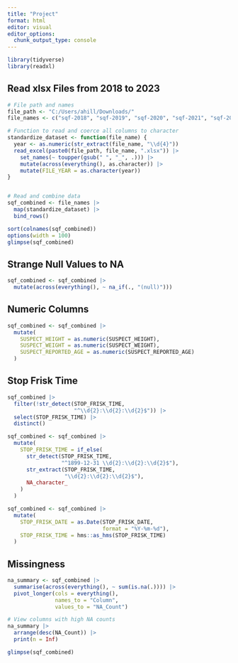 ```yaml
---
title: "Project"
format: html
editor: visual
editor_options: 
  chunk_output_type: console
---
```


```r
library(tidyverse)
library(readxl)
```

## Read xlsx Files from 2018 to 2023

```r
# File path and names
file_path <- "C:/Users/ahill/Downloads/"
file_names <- c("sqf-2018", "sqf-2019", "sqf-2020", "sqf-2021", "sqf-2022", "sqf-2023")

# Function to read and coerce all columns to character
standardize_dataset <- function(file_name) {
  year <- as.numeric(str_extract(file_name, "\\d{4}"))
  read_excel(paste0(file_path, file_name, ".xlsx")) |>
    set_names(~ toupper(gsub(" ", "_", .))) |> 
    mutate(across(everything(), as.character)) |> 
    mutate(FILE_YEAR = as.character(year))
}


# Read and combine data
sqf_combined <- file_names |>
  map(standardize_dataset) |>
  bind_rows()

sort(colnames(sqf_combined))
options(width = 100)
glimpse(sqf_combined)
```


## Strange Null Values to NA

```r
sqf_combined <- sqf_combined |>
  mutate(across(everything(), ~ na_if(., "(null)")))
```

## Numeric Columns

```r
sqf_combined <- sqf_combined |>
  mutate(
    SUSPECT_HEIGHT = as.numeric(SUSPECT_HEIGHT),
    SUSPECT_WEIGHT = as.numeric(SUSPECT_WEIGHT),
    SUSPECT_REPORTED_AGE = as.numeric(SUSPECT_REPORTED_AGE)
  )
```

## Stop Frisk Time

```r
sqf_combined |>
  filter(!str_detect(STOP_FRISK_TIME, 
                     "^\\d{2}:\\d{2}:\\d{2}$")) |>
  select(STOP_FRISK_TIME) |>
  distinct()

```

```r
sqf_combined <- sqf_combined |>
  mutate(
    STOP_FRISK_TIME = if_else(
      str_detect(STOP_FRISK_TIME, 
                 "^1899-12-31 \\d{2}:\\d{2}:\\d{2}$"),
      str_extract(STOP_FRISK_TIME, 
                  "\\d{2}:\\d{2}:\\d{2}$"),
      NA_character_
    )
  )

```

```r
sqf_combined <- sqf_combined |>
  mutate(
    STOP_FRISK_DATE = as.Date(STOP_FRISK_DATE, 
                              format = "%Y-%m-%d"),
    STOP_FRISK_TIME = hms::as_hms(STOP_FRISK_TIME)
  )
```


## Missingness

```r
na_summary <- sqf_combined |>
  summarise(across(everything(), ~ sum(is.na(.)))) |>
  pivot_longer(cols = everything(), 
               names_to = "Column", 
               values_to = "NA_Count")

# View columns with high NA counts
na_summary |>
  arrange(desc(NA_Count)) |>
  print(n = Inf)

glimpse(sqf_combined)
```

